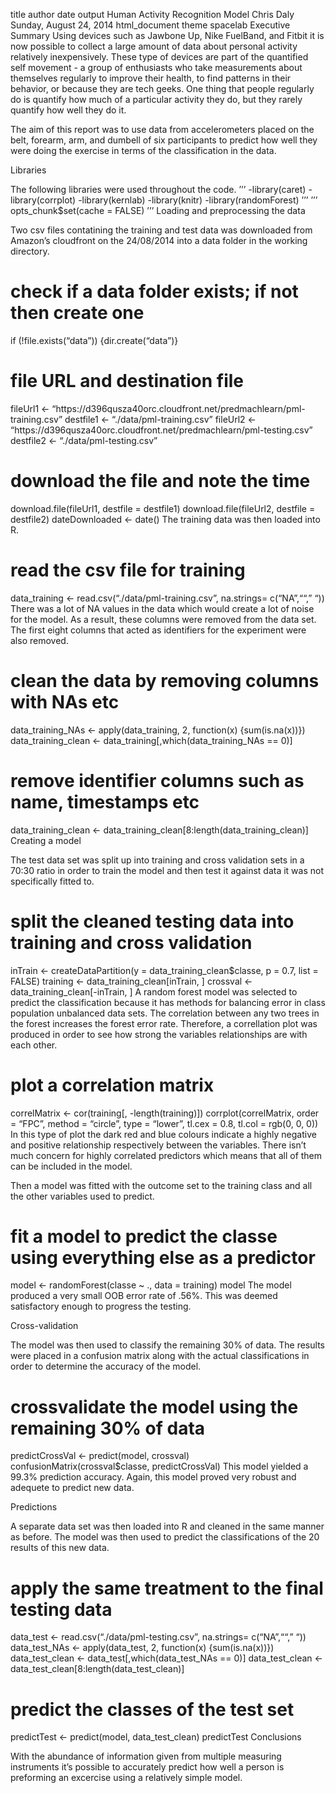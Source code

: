 title  author	date	output
Human Activity Recognition Model
Chris Daly
Sunday, August 24, 2014
html_document
theme
spacelab
Executive Summary
Using devices such as Jawbone Up, Nike FuelBand, and Fitbit it is now possible to collect a large amount of data about personal activity relatively inexpensively. These type of devices are part of the quantified self movement - a group of enthusiasts who take measurements about themselves regularly to improve their health, to find patterns in their behavior, or because they are tech geeks. One thing that people regularly do is quantify how much of a particular activity they do, but they rarely quantify how well they do it.

The aim of this report was to use data from accelerometers placed on the belt, forearm, arm, and dumbell of six participants to predict how well they were doing the exercise in terms of the classification in the data.

Libraries

The following libraries were used throughout the code.
'''
-library(caret)
-library(corrplot)
-library(kernlab)
-library(knitr)
-library(randomForest)
'''
'''
opts_chunk$set(cache = FALSE)
'''
Loading and preprocessing the data

Two csv files contatining the training and test data was downloaded from Amazon's cloudfront on the 24/08/2014 into a data folder in the working directory.

# check if a data folder exists; if not then create one
if (!file.exists("data")) {dir.create("data")}

# file URL and destination file
fileUrl1 <- "https://d396qusza40orc.cloudfront.net/predmachlearn/pml-training.csv"
destfile1 <- "./data/pml-training.csv"
fileUrl2 <- "https://d396qusza40orc.cloudfront.net/predmachlearn/pml-testing.csv"
destfile2 <- "./data/pml-testing.csv"

# download the file and note the time
download.file(fileUrl1, destfile = destfile1)
download.file(fileUrl2, destfile = destfile2)
dateDownloaded <- date()
The training data was then loaded into R.

# read the csv file for training 
data_training <- read.csv("./data/pml-training.csv", na.strings= c("NA",""," "))
There was a lot of NA values in the data which would create a lot of noise for the model. As a result, these columns were removed from the data set. The first eight columns that acted as identifiers for the experiment were also removed.

# clean the data by removing columns with NAs etc
data_training_NAs <- apply(data_training, 2, function(x) {sum(is.na(x))})
data_training_clean <- data_training[,which(data_training_NAs == 0)]

# remove identifier columns such as name, timestamps etc
data_training_clean <- data_training_clean[8:length(data_training_clean)]
Creating a model

The test data set was split up into training and cross validation sets in a 70:30 ratio in order to train the model and then test it against data it was not specifically fitted to.

# split the cleaned testing data into training and cross validation
inTrain <- createDataPartition(y = data_training_clean$classe, p = 0.7, list = FALSE)
training <- data_training_clean[inTrain, ]
crossval <- data_training_clean[-inTrain, ]
A random forest model was selected to predict the classification because it has methods for balancing error in class population unbalanced data sets. The correlation between any two trees in the forest increases the forest error rate. Therefore, a correllation plot was produced in order to see how strong the variables relationships are with each other.

# plot a correlation matrix
correlMatrix <- cor(training[, -length(training)])
corrplot(correlMatrix, order = "FPC", method = "circle", type = "lower", tl.cex = 0.8,  tl.col = rgb(0, 0, 0))
In this type of plot the dark red and blue colours indicate a highly negative and positive relationship respectively between the variables. There isn't much concern for highly correlated predictors which means that all of them can be included in the model.

Then a model was fitted with the outcome set to the training class and all the other variables used to predict.

# fit a model to predict the classe using everything else as a predictor
model <- randomForest(classe ~ ., data = training)
model
The model produced a very small OOB error rate of .56%. This was deemed satisfactory enough to progress the testing.

Cross-validation

The model was then used to classify the remaining 30% of data. The results were placed in a confusion matrix along with the actual classifications in order to determine the accuracy of the model.

# crossvalidate the model using the remaining 30% of data
predictCrossVal <- predict(model, crossval)
confusionMatrix(crossval$classe, predictCrossVal)
This model yielded a 99.3% prediction accuracy. Again, this model proved very robust and adequete to predict new data.

Predictions

A separate data set was then loaded into R and cleaned in the same manner as before. The model was then used to predict the classifications of the 20 results of this new data.

# apply the same treatment to the final testing data
data_test <- read.csv("./data/pml-testing.csv", na.strings= c("NA",""," "))
data_test_NAs <- apply(data_test, 2, function(x) {sum(is.na(x))})
data_test_clean <- data_test[,which(data_test_NAs == 0)]
data_test_clean <- data_test_clean[8:length(data_test_clean)]

# predict the classes of the test set
predictTest <- predict(model, data_test_clean)
predictTest
Conclusions

With the abundance of information given from multiple measuring instruments it's possible to accurately predict how well a person is preforming an excercise using a relatively simple model.
